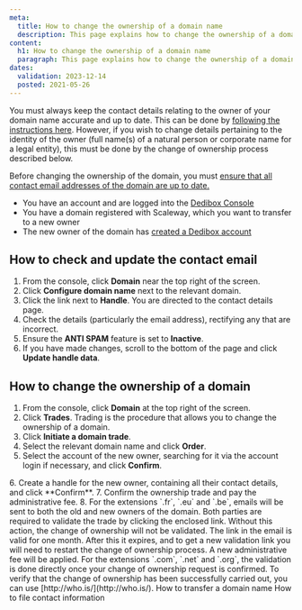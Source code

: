 ```yaml
---
meta:
  title: How to change the ownership of a domain name
  description: This page explains how to change the ownership of a domain name
content:
  h1: How to change the ownership of a domain name
  paragraph: This page explains how to change the ownership of a domain name
dates:
  validation: 2023-12-14
  posted: 2021-05-26
---
```


You must always keep the contact details relating to the owner of your domain name accurate and up to date. This can be done by [following the instructions here](/dedibox-network/domains/how-to/file-contact-info). However, if you wish to change details pertaining to the identity of the owner (full name(s) of a natural person or corporate name for a legal entity), this must be done by the change of ownership process described below.

<Message type="important">

Before changing the ownership of the domain, you must [ensure that all contact email addresses of the domain are up to date.](#how-to-check-and-update-the-contact-email)

</Message>

<Message type="requirement">

  - You have an account and are logged into the [Dedibox Console](https://console.online.net) 
  - You have a domain registered with Scaleway, which you want to transfer to a new owner
  - The new owner of the domain has [created a Dedibox account](/dedibox-console/my-account/how-to/create-a-dedibox-account)

</Message>

## How to check and update the contact email

1. From the console, click **Domain** near the top right of the screen.
2. Click **Configure domain name** next to the relevant domain.
3. Click the link next to **Handle**. You are directed to the contact details page.
4. Check the details (particularly the email address), rectifying any that are incorrect.
5. Ensure the **ANTI SPAM** feature is set to **Inactive**.
6. If you have made changes, scroll to the bottom of the page and click **Update handle data**.

## How to change the ownership of a domain

1. From the console, click **Domain** at the top right of the screen.
2. Click **Trades**. Trading is the procedure that allows you to change the ownership of a domain.
    <Lightbox src="scaleway-trade-domain.webp" alt="" />
3. Click **Initiate a domain trade**.
4. Select the relevant domain name and click **Order**.
5. Select the account of the new owner, searching for it via the account login if necessary, and click **Confirm**.
  <Lightbox src="scaleway-trade-domain-2.webp" alt="" />
6. Create a handle for the new owner, containing all their contact details, and click **Confirm**.
7. Confirm the ownership trade and pay the administrative fee.
8. For the extensions `.fr`, `.eu` and `.be`, emails will be sent to both the old and new owners of the domain. Both parties are required to validate the trade by clicking the enclosed link. Without this action, the change of ownership will not be validated. 
  <Message type="important">
    The link in the email is valid for one month. After this it expires, and to get a new validation link you will need to restart the change of ownership process. A new administrative fee will be applied.
  </Message>
  For the extensions `.com`, `.net` and `.org`, the validation is done directly once your change of ownership request is confirmed.
To verify that the change of ownership has been successfully carried out, you can use [http://who.is/](http://who.is/).

<Navigation title="See Also">
  <PreviousButton to="/dedibox-network/domains/how-to/transfer-domain/">How to transfer a domain name</PreviousButton>
  <NextButton to="/dedibox-network/domains/how-to/file-contact-info/">How to file contact information</NextButton>
</Navigation>
